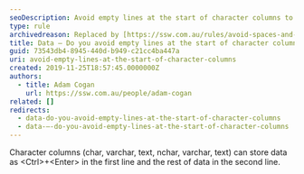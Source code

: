 ```yaml
---
seoDescription: Avoid empty lines at the start of character columns to ensure data consistency and improve query performance.
type: rule
archivedreason: Replaced by [https://ssw.com.au/rules/avoid-spaces-and-empty-lines-at-the-start-of-character-columns](/rules/avoid-spaces-and-empty-lines-at-the-start-of-character-columns)
title: Data – Do you avoid empty lines at the start of character columns?
guid: 73543db4-8945-440d-b949-c21cc4ba447a
uri: avoid-empty-lines-at-the-start-of-character-columns
created: 2019-11-25T18:57:45.0000000Z
authors:
  - title: Adam Cogan
    url: https://ssw.com.au/people/adam-cogan
related: []
redirects:
  - data-do-you-avoid-empty-lines-at-the-start-of-character-columns
  - data-–-do-you-avoid-empty-lines-at-the-start-of-character-columns
---
```


Character columns (char, varchar, text, nchar, varchar, text) can store data as &lt;Ctrl&gt;+&lt;Enter&gt; in the first line and the rest of data in the second line.
